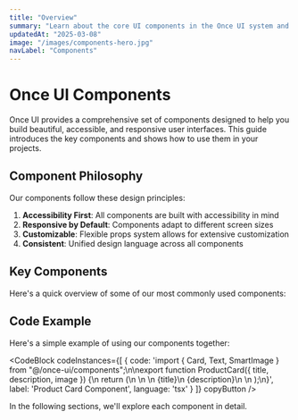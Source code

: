 ```yaml
---
title: "Overview"
summary: "Learn about the core UI components in the Once UI system and how to use them effectively in your projects."
updatedAt: "2025-03-08"
image: "/images/components-hero.jpg"
navLabel: "Components"
---
```


# Once UI Components

Once UI provides a comprehensive set of components designed to help you build beautiful, accessible, and responsive user interfaces. This guide introduces the key components and shows how to use them in your projects.

## Component Philosophy

Our components follow these design principles:

1. **Accessibility First**: All components are built with accessibility in mind
2. **Responsive by Default**: Components adapt to different screen sizes
3. **Customizable**: Flexible props system allows for extensive customization
4. **Consistent**: Unified design language across all components

## Key Components

Here's a quick overview of some of our most commonly used components:

<Table data={{
  headers: ["Component", "Purpose", "Key Features"],
  rows: [
    ["Card", "Container for related content", "Flexible layout, hover states, interactive options"],
    ["Accordion", "Collapsible content sections", "Animated transitions, keyboard accessibility"],
    ["Feedback", "User notifications", "Multiple variants (success, error, warning, info)"],
    ["SmartImage", "Enhanced image display", "Lazy loading, aspect ratio control, zoom capability"]
  ]
}} />

## Code Example

Here's a simple example of using our components together:

<CodeBlock
  codeInstances={[
    {
      code: 'import { Card, Text, SmartImage } from "@/once-ui/components";\n\nexport function ProductCard({ title, description, image }) {\n  return (\n    <Card padding="m" radius="l" shadow="m">\n      <SmartImage src={image} alt={title} aspectRatio="16/9" />\n      <Text variant="heading-strong-m">{title}</Text>\n      <Text variant="body-default-s">{description}</Text>\n    </Card>\n  );\n}',
      label: 'Product Card Component',
      language: 'tsx'
    }
  ]}
  copyButton
/>

In the following sections, we'll explore each component in detail.
